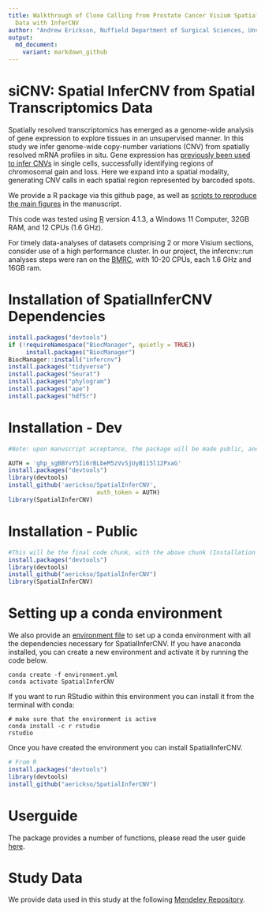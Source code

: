 ```yaml
---
title: Walkthrough of Clone Calling from Prostate Cancer Visium Spatial Transcriptomics
  Data with InferCNV
author: "Andrew Erickson, Nuffield Department of Surgical Sciences, Unviersity of Oxford"
output:
  md_document:
    variant: markdown_github
---
```


# siCNV: Spatial InferCNV from Spatial Transcriptomics Data

Spatially resolved transcriptomics has emerged as a genome-wide analysis of gene expression to explore tissues in an unsupervised manner. In this study we infer genome-wide copy-number variations (CNV) from spatially resolved mRNA profiles in situ. Gene expression has [previously been used to infer CNVs](https://github.com/broadinstitute/infercnv) in single cells, successfully identifying regions of chromosomal gain and loss. Here we expand into a spatial modality, generating CNV calls in each spatial region represented by barcoded spots.

We provide a R package via this github page, as well as [scripts to reproduce the main figures](https://github.com/aerickso/SpatialInferCNV/tree/main/FigureScripts) in the manuscript.

This code was tested using [R](https://www.r-project.org/) version 4.1.3, a Windows 11 Computer, 32GB RAM, and 12 CPUs (1.6 GHz). 

For timely data-analyses of datasets comprising 2 or more Visium sections, consider use of a high performance cluster. In our project, the infercnv::run analyses steps were ran on the [BMRC](https://www.medsci.ox.ac.uk/divisional-services/support-services-1/bmrc/cluster-usage), with 10-20 CPUs, each 1.6 GHz and 16GB ram. 

# Installation of SpatialInferCNV Dependencies

```r
install.packages("devtools")
if (!requireNamespace("BiocManager", quietly = TRUE))
     install.packages("BiocManager")
BiocManager::install("infercnv")
install.packages("tidyverse")
install.packages("Seurat")
install.packages("phylogram")
install.packages("ape")
install.packages("hdf5r")
```

# Installation - Dev

```r
#Note: upon manuscript acceptance, the package will be made public, and thus the need for auth tokens will be removed and thus this code chunk will be deleted. For collaborators, you may need to generate your own new auth token.

AUTH = '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'
install.packages("devtools")
library(devtools)
install_github('aerickso/SpatialInferCNV',
                         auth_token = AUTH)
library(SpatialInferCNV)
```

# Installation - Public

```r
#This will be the final code chunk, with the above chunk (Installation - Dev) deleted upon release
install.packages("devtools")
library(devtools)
install_github("aerickso/SpatialInferCNV")
library(SpatialInferCNV)
```

# Setting up a conda environment

We also provide an [environment file](https://github.com/aerickso/SpatialInferCNV/blob/main/environment.yml) to set up a conda environment with all the dependencies necessary for SpatialInferCNV. If you have anaconda installed, you can create a new environment and activate it by running the code below.

```
conda create -f environment.yml
conda activate SpatialInferCNV
```

If you want to run RStudio within this environment you can install it from the terminal with conda:

```
# make sure that the environment is active
conda install -c r rstudio
rstudio
```

Once you have created the environment you can install SpatialInferCNV.

```r
# From R
install.packages("devtools")
library(devtools)
install_github("aerickso/SpatialInferCNV")
```

# Userguide

The package provides a number of functions, please read the user guide [here](https://aerickso.github.io/SpatialInferCNV/).

# Study Data

We provide data used in this study at the following [Mendeley Repository](https://data.mendeley.com/v1/datasets/svw96g68dv/draft?a=3f263217-2bd3-4a3c-8125-8c517c3a9e29).

















